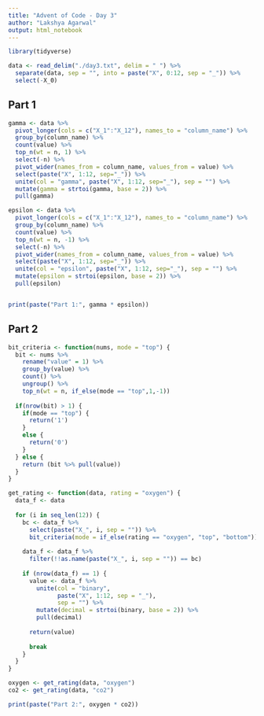 ---
title: "Advent of Code - Day 3"
author: "Lakshya Agarwal"
output: html_notebook
---

```{r include=FALSE}
library(tidyverse)
```

```{r}
data <- read_delim("./day3.txt", delim = " ") %>%
  separate(data, sep = "", into = paste("X", 0:12, sep = "_")) %>%
  select(-X_0)
```

## Part 1

```{r}
gamma <- data %>%
  pivot_longer(cols = c("X_1":"X_12"), names_to = "column_name") %>%
  group_by(column_name) %>%
  count(value) %>% 
  top_n(wt = n, 1) %>%
  select(-n) %>%
  pivot_wider(names_from = column_name, values_from = value) %>%
  select(paste("X", 1:12, sep="_")) %>%
  unite(col = "gamma", paste("X", 1:12, sep="_"), sep = "") %>%
  mutate(gamma = strtoi(gamma, base = 2)) %>%
  pull(gamma)

epsilon <- data %>%
  pivot_longer(cols = c("X_1":"X_12"), names_to = "column_name") %>%
  group_by(column_name) %>%
  count(value) %>%
  top_n(wt = n, -1) %>%
  select(-n) %>%
  pivot_wider(names_from = column_name, values_from = value) %>%
  select(paste("X", 1:12, sep="_")) %>%
  unite(col = "epsilon", paste("X", 1:12, sep="_"), sep = "") %>%
  mutate(epsilon = strtoi(epsilon, base = 2)) %>%
  pull(epsilon)


print(paste("Part 1:", gamma * epsilon))
```
## Part 2

```{r}
bit_criteria <- function(nums, mode = "top") {
  bit <- nums %>%
    rename("value" = 1) %>%
    group_by(value) %>%
    count() %>%
    ungroup() %>%
    top_n(wt = n, if_else(mode == "top",1,-1))
  
  if(nrow(bit) > 1) {
    if(mode == "top") {
      return('1')
    }
    else {
      return('0')
    }
  } else {
    return (bit %>% pull(value))
  }
}
```


```{r}
get_rating <- function(data, rating = "oxygen") {
  data_f <- data
  
  for (i in seq_len(12)) {
    bc <- data_f %>%
      select(paste("X_", i, sep = "")) %>%
      bit_criteria(mode = if_else(rating == "oxygen", "top", "bottom"))
    
    data_f <- data_f %>%
      filter(!!as.name(paste("X_", i, sep = "")) == bc)
    
    if (nrow(data_f) == 1) {
      value <- data_f %>%
        unite(col = "binary",
              paste("X", 1:12, sep = "_"),
              sep = "") %>%
        mutate(decimal = strtoi(binary, base = 2)) %>%
        pull(decimal)
        
      return(value)
      
      break
    }
  }
}
```


```{r}
oxygen <- get_rating(data, "oxygen")
co2 <- get_rating(data, "co2")

print(paste("Part 2:", oxygen * co2))
```

